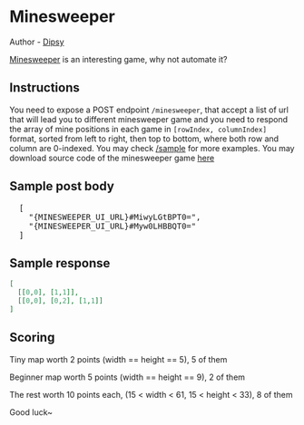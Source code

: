 
# Minesweeper

Author - [Dipsy](https://github.com/dipsywong98)
 
[Minesweeper](https://www.google.com/search?q=minesweeper&rlz=1C1YTUH_zh-HKHK1048HK1048&oq=minesweeper&gs_lcrp=EgZjaHJvbWUqBwgAEAAYjwIyBwgAEAAYjwIyDwgBEC4YQxiDARixAxiKBTIHCAIQLhiABDIHCAMQABiABDIHCAQQLhiABDIGCAUQRRg8MgYIBhBFGDwyBggHEEUYQdIBCDUxMTlqMGo3qAIAsAIA&sourceid=chrome&ie=UTF-8#cobssid=s) is an interesting game, why not automate it?

## Instructions

You need to expose a POST endpoint `/minesweeper`, that accept a list of url that will lead you to different minesweeper game and you need to respond the array of mine positions in each game in `[rowIndex, columnIndex]` format, sorted from left to right, then top to bottom, where both row and column are 0-indexed. You may check [/sample](/sample) for more examples. You may download source code of the minesweeper game <a href={MINESWEEPER_UI_DOWNLOAD_URL}>here</a>

## Sample post body

<pre>
  [
    "{MINESWEEPER_UI_URL}#MiwyLGtBPT0=",
    "{MINESWEEPER_UI_URL}#Myw0LHBBQT0="
  ]
</pre>

## Sample response

```json
[
  [[0,0], [1,1]],
  [[0,0], [0,2], [1,1]]
]
```

## Scoring

Tiny map worth 2 points (width == height == 5), 5 of them

Beginner map worth 5 points (width == height == 9), 2 of them

The rest worth 10 points each, (15 < width < 61, 15 < height < 33), 8 of them

Good luck~
